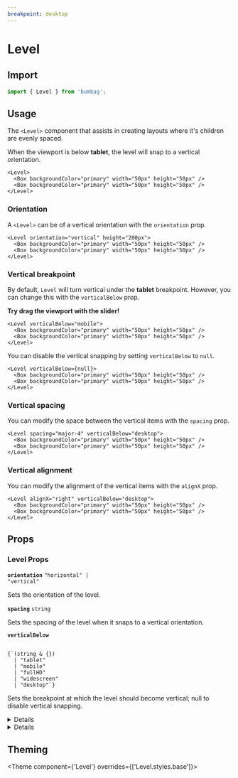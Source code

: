```yaml
---
breakpoint: desktop
---
```


# Level

## Import

```jsx
import { Level } from 'bumbag';
```

## Usage

The `<Level>` component that assists in creating layouts where it's children are evenly spaced.

When the viewport is below **tablet**, the level will snap to a vertical orientation.

```jsx-live-iframe
<Level>
  <Box backgroundColor="primary" width="50px" height="50px" />
  <Box backgroundColor="primary" width="50px" height="50px" />
</Level>
```

### Orientation

A `<Level>` can be of a vertical orientation with the `orientation` prop.

```jsx-live
<Level orientation="vertical" height="200px">
  <Box backgroundColor="primary" width="50px" height="50px" />
  <Box backgroundColor="primary" width="50px" height="50px" />
</Level>
```

### Vertical breakpoint

By default, `Level` will turn vertical under the **tablet** breakpoint. However, you can change this with the `verticalBelow` prop.

**Try drag the viewport with the slider!**

```jsx-live-iframe
<Level verticalBelow="mobile">
  <Box backgroundColor="primary" width="50px" height="50px" />
  <Box backgroundColor="primary" width="50px" height="50px" />
</Level>
```

You can disable the vertical snapping by setting `verticalBelow` to `null`.

```jsx-live
<Level verticalBelow={null}>
  <Box backgroundColor="primary" width="50px" height="50px" />
  <Box backgroundColor="primary" width="50px" height="50px" />
</Level>
```

### Vertical spacing

You can modify the space between the vertical items with the `spacing` prop.

```jsx-live-iframe
<Level spacing="major-4" verticalBelow="desktop">
  <Box backgroundColor="primary" width="50px" height="50px" />
  <Box backgroundColor="primary" width="50px" height="50px" />
</Level>
```

### Vertical alignment

You can modify the alignment of the vertical items with the `alignX` prop.

```jsx-live-iframe
<Level alignX="right" verticalBelow="desktop">
  <Box backgroundColor="primary" width="50px" height="50px" />
  <Box backgroundColor="primary" width="50px" height="50px" />
</Level>
```

## Props

### Level Props

<!-- Automatically generated -->

**<Code fontSize="150" marginRight="major-1">orientation</Code>** <Code fontSize="100" palette="primary">&#34;horizontal&#34; | &#34;vertical&#34;</Code> 

Sets the orientation of the level.

<Divider marginTop="major-2" marginBottom="major-2" />

**<Code fontSize="150" marginRight="major-1">spacing</Code>** <Code fontSize="100" palette="primary">string</Code> 

Sets the spacing of the level when it snaps to a vertical orientation.

<Divider marginTop="major-2" marginBottom="major-2" />

**<Code fontSize="150" marginRight="major-1">verticalBelow</Code>**  

<Code isBlock palette="primary" fontSize="150" padding="minor-1" marginBottom="major-2">
{`(string & {})
  | "tablet"
  | "mobile"
  | "fullHD"
  | "widescreen"
  | "desktop"`}
</Code>

Sets the breakpoint at which the level should become vertical; null to disable vertical snapping.

<Divider marginTop="major-2" marginBottom="major-2" />

<details><Box use="summary" marginBottom="major-2">Inherits <strong><code>Flex</code></strong> props</Box>

</details>
            

<details><Box use="summary" marginBottom="major-2">Inherits <strong><code>Box</code></strong> props</Box>

**<Code fontSize="150" marginRight="major-1">use</Code>**  

<Code isBlock palette="primary" fontSize="150" padding="minor-1" marginBottom="major-2">
{`string
  | (ComponentClass<any, any> & { useProps: any; })
  | (FunctionComponent<any> & { useProps: any; })`}
</Code>

<Divider marginTop="major-2" marginBottom="major-2" />

**<Code fontSize="150" marginRight="major-1">className</Code>** <Code fontSize="100" palette="primary">string</Code> 

<Divider marginTop="major-2" marginBottom="major-2" />

**<Code fontSize="150" marginRight="major-1">children</Code>**  

<Code isBlock palette="primary" fontSize="150" padding="minor-1" marginBottom="major-2">
{`string
  | number
  | boolean
  | {}
  | ReactElement<any, string
  | ((props: any) => ReactElement<any, string
  | ...
  | (new (props: any) => Component<any, any, any>)>)
  | (new (props: any) => Component<...>)>
  | ReactNodeArray
  | ReactPortal
  | ((props: BoxProps) => ReactNode)`}
</Code>

<Divider marginTop="major-2" marginBottom="major-2" />

**<Code fontSize="150" marginRight="major-1">alignX</Code>** <Code fontSize="100" palette="primary">&#34;right&#34; | &#34;left&#34; | &#34;center&#34;</Code> 

<Divider marginTop="major-2" marginBottom="major-2" />

**<Code fontSize="150" marginRight="major-1">alignY</Code>** <Code fontSize="100" palette="primary">&#34;top&#34; | &#34;bottom&#34; | &#34;center&#34;</Code> 

<Divider marginTop="major-2" marginBottom="major-2" />

**<Code fontSize="150" marginRight="major-1">variant</Code>** <Code fontSize="100" palette="primary">string</Code> 

<Divider marginTop="major-2" marginBottom="major-2" />

**<Code fontSize="150" marginRight="major-1">colorMode</Code>** <Code fontSize="100" palette="primary">string</Code> 

<Divider marginTop="major-2" marginBottom="major-2" />

**<Code fontSize="150" marginRight="major-1">disabled</Code>** <Code fontSize="100" palette="primary">boolean</Code> 

<Divider marginTop="major-2" marginBottom="major-2" />

**<Code fontSize="150" marginRight="major-1">overrides</Code>**  

<Code isBlock palette="primary" fontSize="150" padding="minor-1" marginBottom="major-2">
{`{
  useCSSVariables?: boolean;
  altitudes?: AltitudesThemeConfig;
  borders?: BordersThemeConfig;
  borderRadii?: BorderRadiiThemeConfig;
  ... 96 more ...;
  Template?: TemplateThemeConfig;
}`}
</Code>

<Divider marginTop="major-2" marginBottom="major-2" />

**<Code fontSize="150" marginRight="major-1">elementRef</Code>** <Code fontSize="100" palette="primary">((instance: any) =&#62; void) | RefObject&#60;any&#62;</Code> 

<Divider marginTop="major-2" marginBottom="major-2" />

**<Code fontSize="150" marginRight="major-1">themeKey</Code>** <Code fontSize="100" palette="primary">string</Code> 

<Divider marginTop="major-2" marginBottom="major-2" />

</details>
            

## Theming

 <Theme
  component={'Level'}
  overrides={['Level.styles.base']}>
  <Box backgroundColor="primary" width="50px" height="50px" />
  <Box backgroundColor="primary" width="50px" height="50px" />
</Theme>
